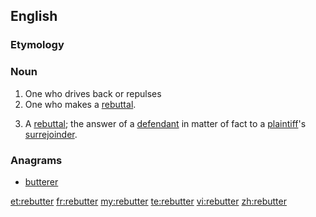 ==English==

===Etymology===
{{suffix|rebut|er}}

===Noun===
{{en-noun}}

# One who drives back or repulses
# One who makes a [[rebuttal]].
# {{legal}} A [[rebuttal]]; the answer of a [[defendant]] in matter of fact to a [[plaintiff]]'s [[surrejoinder]].

===Anagrams===
* [[butterer#English|butterer]]

[[et:rebutter]]
[[fr:rebutter]]
[[my:rebutter]]
[[te:rebutter]]
[[vi:rebutter]]
[[zh:rebutter]]